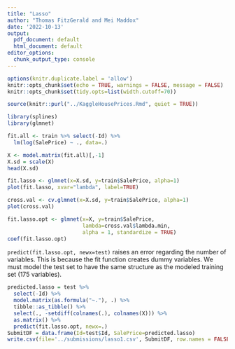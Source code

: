 ```yaml
---
title: "Lasso"
author: "Thomas FitzGerald and Mei Maddox"
date: '2022-10-13'
output:
  pdf_document: default
  html_document: default
editor_options: 
  chunk_output_type: console
---
```


```r
options(knitr.duplicate.label = 'allow')
knitr::opts_chunk$set(echo = TRUE, warnings = FALSE, message = FALSE)
knitr::opts_chunk$set(tidy.opts=list(width.cutoff=70))
```

```r
source(knitr::purl("../KaggleHousePrices.Rmd", quiet = TRUE))
```

```r
library(splines)
library(glmnet)
```

```r
fit.all <- train %>% select(-Id) %>% 
  lm(log(SalePrice) ~ ., data=.)
```


```r
X <- model.matrix(fit.all)[,-1]
X.sd = scale(X)
head(X.sd)
```

```r
fit.lasso <- glmnet(x=X.sd, y=train$SalePrice, alpha=1)
plot(fit.lasso, xvar="lambda", label=TRUE)
```

```r
cross.val <- cv.glmnet(x=X.sd, y=train$SalePrice, alpha=1)
plot(cross.val)
```


```r
fit.lasso.opt <- glmnet(x=X, y=train$SalePrice, 
                        lambda=cross.val$lambda.min, 
                        alpha = 1, standardize = TRUE)
coef(fit.lasso.opt)
```

`predict(fit.lasso.opt, newx=test)` raises an error regarding the number of variables. This is because the fit function creates dummy variables. We must model the test set to have the same structure as the modeled training set (175 variables).

```r
predicted.lasso = test %>% 
  select(-Id) %>% 
  model.matrix(as.formula("~."), .) %>%
  tibble::as_tibble() %>%
  select(., -setdiff(colnames(.), colnames(X))) %>%
  as.matrix() %>%
  predict(fit.lasso.opt, newx=.)
SubmitDF = data.frame(Id=test$Id, SalePrice=predicted.lasso)
write.csv(file='../submissions/lasso1.csv', SubmitDF, row.names = FALSE)
```






